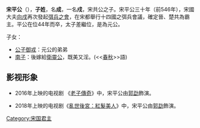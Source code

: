 {{unreferenced|time=2014-2-25}}
'''宋平公'''（{{bd|？||前532年|catIdx=Z}}），'''子姓'''，名'''成'''，一名'''戍'''，宋共公之子。宋平公三十年（前546年），宋國大夫[[向戌|向戌]]再次發起[[弭兵之會|弭兵之會]]，在宋都舉行十四國之弭兵會議，確定晉、楚共為霸主。平公在位44年而卒，太子差繼位，是為元公。

子女：
*[[公子御戎|公子御戎]]：元公的弟弟
*[[南子|南子]]：後嫁給[[衛靈公|衛靈公]]，既美又淫。(<<[[春秋|春秋]]>>語)

== 影视形象 ==

* 2016年上映的电视剧 《[[老子傳奇|老子傳奇]]》中，宋平公由[[郭勐|郭勐]]飾演。

* 2018年上映的电视剧《[[亂世後宮：紅髮美人|亂世後宮：紅髮美人]]》中，宋平公由[[郭勐|郭勐]]飾演。

{{中国皇帝|父[[宋共公|宋共公]]|子[[宋元公|宋元公]]|[[宋国|宋国君主]]|前575年—前532年}}
{{宋国君主}}

[[Category:宋国君主|Category:宋国君主]]